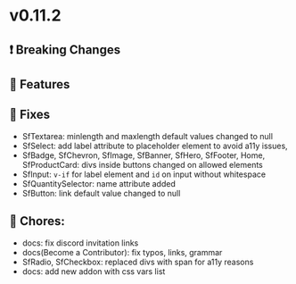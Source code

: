 
<Meta title="Releases/v0.11.x /v0.11.2/Change log" />

# v0.11.2

## ❗ Breaking Changes


## 🚀 Features


## 🐛 Fixes

- SfTextarea: minlength and maxlength default values changed to null 
- SfSelect: add label attribute to placeholder element to avoid a11y issues, 
- SfBadge, SfChevron, SfImage, SfBanner, SfHero, SfFooter, Home, SfProductCard: divs inside buttons changed on allowed elements
- SfInput: `v-if` for label element and `id` on input without whitespace 
- SfQuantitySelector: name attribute added
- SfButton: link default value changed to null

## 🧹 Chores:
- docs: fix discord invitation links
- docs(Become a Contributor): fix typos, links, grammar
- SfRadio, SfCheckbox: replaced divs with span for a11y reasons
- docs: add new addon with css vars list 
